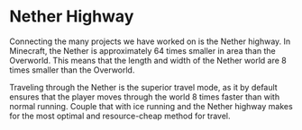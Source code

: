 
# Nether Highway

Connecting the many projects we have worked on is the Nether highway. In Minecraft, the Nether is approximately 64 times smaller in area than the Overworld. This means that the length and width of the Nether world are 8 times smaller than the Overworld.

Traveling through the Nether is the superior travel mode, as it by default ensures that the player moves through the world 8 times faster than with normal running. Couple that with ice running and the Nether highway makes for the most optimal and resource-cheap method for travel.

<div className="halfgriditem emphasis4 dark card">
		<img className="articleImage" src={getImageUrl("minecraftserver/cherry/witherskeletonfarm/thumbnail.png")} alt="" ></img>
</div>

<div className="halfgrid">
	<div className="halfgriditem emphasis4 dark card">
				<img className="articleImage" src={getImageUrl("minecraftserver/cherry/witherskeletonfarm/spawnplatform1.png")} alt="" ></img>
	</div>
	<div className="halfgriditem emphasis4 dark card">
				<img className="articleImage" src={getImageUrl("minecraftserver/cherry/witherskeletonfarm/spawnplatform2.png")} alt="" ></img>
	</div>
	<div className="halfgriditem emphasis4 dark card">
				<img className="articleImage" src={getImageUrl("minecraftserver/cherry/witherskeletonfarm/spawnplatform3.png")} alt="" ></img>
	</div>
	<div className="halfgriditem emphasis4 dark card">
				<img className="articleImage" src={getImageUrl("minecraftserver/cherry/witherskeletonfarm/farm1.png")} alt="" ></img>
	</div>
</div>

<div className="halfgriditem emphasis4 dark card">
		<img className="articleImage" src={getImageUrl("minecraftserver/cherry/witherskeletonfarm/storage1.png")} alt=""></img>
</div>

<div className="halfgrid">
	<div className="halfgriditem emphasis4 dark card">
				<img className="articleImage" src={getImageUrl("minecraftserver/cherry/witherskeletonfarm/storage2.png")} alt="" ></img>
	</div>
	<div className="halfgriditem emphasis4 dark card">
				<img className="articleImage" src={getImageUrl("minecraftserver/cherry/witherskeletonfarm/farm2.png")} alt="" ></img>
	</div>
</div>
<div className="halfgrid">
	<div className="halfgriditem emphasis4 dark card">
				<img className="articleImage" src={getImageUrl("minecraftserver/cherry/witherskeletonfarm/farm3.png")} alt="" ></img>
	</div>
</div>

